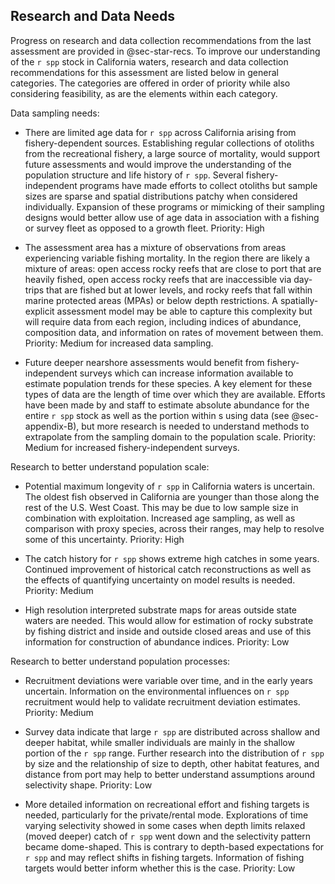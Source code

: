 ## Research and Data Needs <!--(TOR section N)-->

<!-- 1. Describe progress on Research and Data Needs items identified in the most recent previous stock assessment document and associated STAR panel report.  -->
<!-- 2. Describe new research and data needs and specify their priority (high, medium, low).  -->

Progress on research and data collection recommendations from the last assessment are provided in @sec-star-recs. To improve our understanding of the `r spp` stock in California waters, research and data collection recommendations for this assessment are listed below in general categories. The categories are offered in order of priority while also considering feasibility, as are the elements within each category.

Data sampling needs:

* There are limited age data for `r spp` across California arising from fishery-dependent sources. Establishing regular collections of otoliths from the recreational fishery, a large source of mortality, would support future assessments and would improve the understanding of the population structure and life history of `r spp`. Several fishery-independent programs have made efforts to collect otoliths but sample sizes are sparse and spatial distributions patchy when considered individually. Expansion of these programs or mimicking of their sampling designs would better allow use of age data in association with a fishing or survey fleet as opposed to a growth fleet. Priority: High

* The assessment area has a mixture of observations from areas experiencing variable fishing mortality. In the region there are likely a mixture of areas: open access rocky reefs that are close to port that are heavily fished, open access rocky reefs that are inaccessible via day-trips that are fished but at lower levels, and rocky reefs that fall within marine protected areas (MPAs) or below depth restrictions. A spatially-explicit assessment model may be able to capture this complexity but will require data from each region, including indices of abundance, composition data, and information on rates of movement between them. Priority: Medium for increased data sampling.  

* Future deeper nearshore assessments would benefit from fishery-independent surveys which can increase information available to estimate population trends for these species. A key element for these types of data are the length of time over which they are available.   Efforts have been made by \gls{cdfw} and \gls{swfsc} staff to estimate absolute abundance for the entire `r spp` stock as well as the portion within \gls{mpa}s using \gls{rov} data (see @sec-appendix-B), but more research is needed to understand methods to extrapolate from the sampling domain to the population scale. Priority: Medium for increased fishery-independent surveys.


Research to better understand population scale:

* Potential maximum longevity of `r spp` in California waters is uncertain. The oldest fish observed in California are younger than those along the rest of the U.S. West Coast. This may be due to low sample size in combination with exploitation. Increased age sampling, as well as comparison with proxy species, across their ranges, may help to resolve some of this uncertainty. Priority: High

<!-- * `r Spp` may exhibit latitudinal variation in fecundity.  Fecundity can be an important determinant of population scale.  -->

* The catch history for `r spp` shows extreme high catches in some years.  Continued improvement of historical catch reconstructions as well as the effects of quantifying uncertainty on model results is needed. Priority: Medium

* High resolution interpreted substrate maps for areas outside state waters are needed.  This would allow for estimation of rocky substrate by fishing district and inside and outside closed areas and use of this information for construction of abundance indices. Priority: Low


Research to better understand population processes:

* Recruitment deviations were variable over time, and in the early years uncertain. Information on the environmental influences on `r spp` recruitment would help to validate recruitment deviation estimates. Priority: Medium

* Survey data indicate that large `r spp` are distributed across shallow and deeper habitat, while smaller individuals are mainly in the shallow portion of the `r spp` range.  Further research into the distribution of `r spp` by size and the relationship of size to depth, other habitat features, and distance from port may help to better understand assumptions around selectivity shape. Priority: Low

<!-- NOTE: This is covered in the general spatial recommendation -->
<!-- * It was not possible to fully implement an areas-as-fleets approach for this assessment due to a lack of commercial size data south of Point Arena.  Increased size and age sampling is needed if future assessments are to explore this approach.  -->

* More detailed information on recreational effort and fishing targets is needed, particularly for the private/rental mode. Explorations of time varying selectivity showed in some cases when depth limits relaxed (moved deeper) catch of `r spp` went down and the selectivity pattern became dome-shaped. This is contrary to depth-based expectations for `r spp` and may reflect shifts in fishing targets. Information of fishing targets would better inform whether this is the case. Priority: Low



